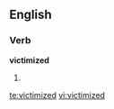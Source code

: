 ==English==

===Verb===
'''victimized'''

# {{past of|[[victimize]]}}

[[te:victimized]]
[[vi:victimized]]